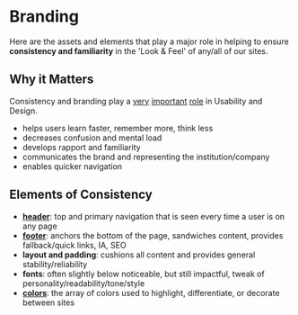 <Meta title="Branding|About"/>

# Branding 

Here are the assets and elements that play a major role in helping to ensure 
  **consistency and familiarity** in the 'Look & Feel' of any/all of our sites.

## Why it Matters

Consistency and branding play a 
  [very](https://www.uxpin.com/studio/ebooks/consistency-ui-design-creativity/)
  [important](https://www.userzoom.com/blog/why-consistency-is-vital-in-multichannel-ux-design/) 
  [role](https://remoteok.io/remote-jobs/83260-remote-senior-front-end-developer-likvido-com)
  in Usability and Design. 
- helps users learn faster, remember more, think less
- decreases confusion and mental load
- develops rapport and familiarity
- communicates the brand and representing the institution/company
- enables quicker navigation


## Elements of Consistency

- **[header](?path=/docs/branding-header)**: top and primary navigation that is seen every time a user is on any page
- **[footer](?path=/docs/branding-bulib-footer)**: anchors the bottom of the page, sandwiches content, provides fallback/quick links, IA, SEO
- **layout and padding**: cushions all content and provides general stability/reliability
- **fonts**: often slightly below noticeable, but still impactful, tweak of personality/readability/tone/style
- **[colors](?path=/docs/branding-colors)**: the array of colors used to highlight, differentiate, or decorate between sites
